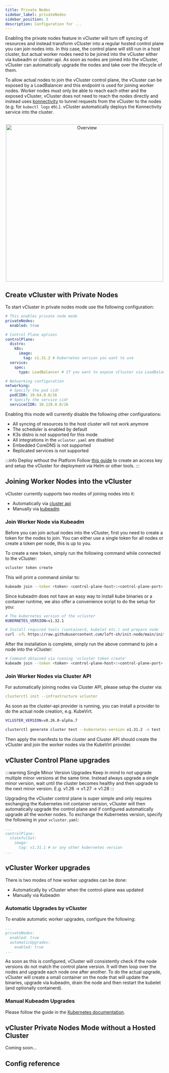 ```yaml
---
title: Private Nodes
sidebar_label: privateNodes
sidebar_position: 3
description: Configuration for ...
---
```



<ProAdmonition/>

Enabling the private nodes feature in vCluster will turn off syncing of resources and instead transform vCluster into a regular hosted control plane you can join nodes into. In this case, the control plane will still run in a host cluster, but actual worker nodes need to be joined into the vCluster either via kubeadm or cluster-api. As soon as nodes are joined into the vCluster, vCluster can automatically upgrade the nodes and take over the lifecycle of them.

To allow actual nodes to join the vCluster control plane, the vCluster can be exposed by a LoadBalancer and this endpoint is used for joining worker nodes. Worker nodes must only be able to reach each other and the exposed vCluster, vCluster does not need to reach the nodes directly and instead uses [konnectivity](https://kubernetes.io/docs/tasks/extend-kubernetes/setup-konnectivity/) to tunnel requests from the vCluster to the nodes (e.g. for `kubectl logs` etc.). vCluster automatically deploys the Konnectivity service into the cluster.

<br />

<center>
<img
src="/docs/media/private-nodes/architecture.png"
width='500'
alt="Overview"
/>
</center>

## Create vCluster with Private Nodes

To start vCluster in private nodes mode use the following configuration:
```yaml
# This enables private node mode
privateNodes:
  enabled: true

# Control Plane options
controlPlane:
  distro:
    k8s:
      image:
        tag: v1.31.2 # Kubernetes version you want to use
  service:
    spec:
      type: LoadBalancer # If you want to expose vCluster via LoadBalancer (recommended option)

# Networking configuration
networking:
  # Specify the pod cidr
  podCIDR: 10.64.0.0/16
  # Specify the service cidr
  serviceCIDR: 10.128.0.0/16
```

Enabling this mode will currently disable the following other configurations:
* All syncing of resources to the host cluster will not work anymore
* The scheduler is enabled by default
* K3s distro is not supported for this mode
* All integrations in the `vcluster.yaml` are disabled
* Embedded CoreDNS is not supported
* Replicated services is not supported

:::info Deploy without the Platform
Follow [this guide](https://www.vcluster.com/docs/vcluster/next/configure/vcluster-yaml/external/platform/api-key#connect-virtual-clusters-to-the-vcluster-platform) to create an access key and setup the vCluster for deployment via Helm or other tools.
:::

## Joining Worker Nodes into the vCluster

vCluster currently supports two modes of joining nodes into it:
* Automatically via [cluster api](https://github.com/kubernetes-sigs/cluster-api)
* Manually via [kubeadm](https://kubernetes.io/docs/reference/setup-tools/kubeadm/)

### Join Worker Node via Kubeadm

Before you can join actual nodes into the vCluster, first you need to create a token for the nodes to join. You can either use a single token for all nodes or create a token per node, this is up to you.

To create a new token, simply run the following command while connected to the vCluster:
```bash
vcluster token create
```

This will print a command similar to:
```bash
kubeadm join --token <token> <control-plane-host>:<control-plane-port> --discovery-token-ca-cert-hash sha256:<hash>
```

Since kubeadm does not have an easy way to install kube binaries or a container runtime, we also offer a convenience script to do the setup for you:
```bash
# The kubernetes version of the vcluster
KUBERNETES_VERSION=v1.32.1

# Install required tools (containerd, kubelet etc.) and prepare node
curl -sfL https://raw.githubusercontent.com/loft-sh/init-node/main/init.sh | sh -s -- --kubernetes-version $KUBERNETES_VERSION
```

After the installation is complete, simply run the above command to join a node into the vCluster:
```bash
# Command obtained via running 'vcluster token create'
kubeadm join --token <token> <control-plane-host>:<control-plane-port> --discovery-token-ca-cert-hash sha256:<hash>
```

### Join Worker Nodes via Cluster API

For automatically joining nodes via Cluster API, please setup the cluster via:
```yaml
clusterctl init --infrastructure vcluster
```

As soon as the cluster-api provider is running, you can install a provider to do the actual node creation, e.g. KubeVirt.
```bash
VCLUSTER_VERSION=v0.26.0-alpha.7

clusterctl generate cluster test --kubernetes-version v1.31.2 -n test --from https://raw.githubusercontent.com/loft-sh/cluster-api-provider-vcluster/refs/heads/main/hack/kubevirt/template.yaml
```

Then apply the manifests to the cluster and Cluster API should create the vCluster and join the worker nodes via the KubeVirt provider.

## vCluster Control Plane upgrades

:::warning Single Minor Version Upgrades
Keep in mind to not upgrade multiple minor versions at the same time. Instead always upgrade a single minor version, wait until the cluster becomes healthy and then upgrade to the next minor version. E.g. v1.26 -> v1.27 -> v1.28
:::

Upgrading the vCluster control plane is super simple and only requires exchanging the Kubernetes init container version, vCluster will then automatically upgrade the control plane and if configured automatically upgrade all the worker nodes. To exchange the Kubernetes version, specify the following in your `vcluster.yaml`:
```yaml
...
controlPlane:
  statefulSet:
    image:
      tag: v1.31.1 # or any other kubernetes version
...
```

## vCluster Worker upgrades

There is two modes of how worker upgrades can be done:
* Automatically by vCluster when the control-plane was updated
* Manually via Kubeadm

### Automatic Upgrades by vCluster

To enable automatic worker upgrades, configure the following:
```yaml
...
privateNodes:
  enabled: true
  automaticUpgrades:
    enabled: true
...
```

As soon as this is configured, vCluster will consistently check if the node versions do not match the control plane version. It will then loop over the nodes and upgrade each node one after another. To do the actual upgrade, vCluster will create a small container on the node that will update the binaries, upgrade via kubeadm, drain the node and then restart the kubelet (and optionally containerd).

### Manual Kubeadm Upgrades

Please follow the guide in the [Kubernetes documentation](https://kubernetes.io/docs/tasks/administer-cluster/kubeadm/upgrading-linux-nodes/). 

## vCluster Private Nodes Mode without a Hosted Cluster

Coming soon...

## Config reference

<PrivateNodes />
<Networking />
<ControlPlane />
